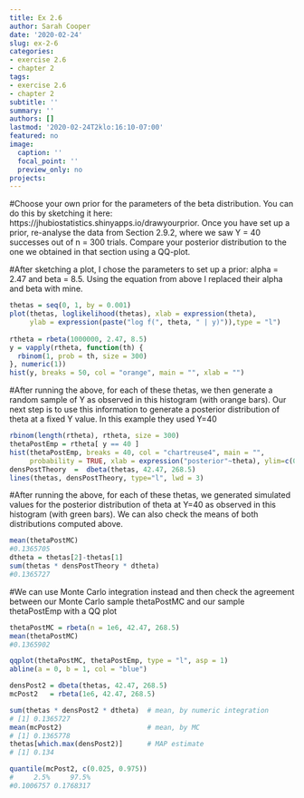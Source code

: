 ```yaml
--- 
title: Ex 2.6
author: Sarah Cooper
date: '2020-02-24'
slug: ex-2-6
categories: 
- exercise 2.6
- chapter 2
tags: 
- exercise 2.6
- chapter 2
subtitle: ''
summary: ''
authors: []
lastmod: '2020-02-24T2klo:16:10-07:00'
featured: no
image:
  caption: ''
  focal_point: ''
  preview_only: no
projects:
---
```


#Choose your own prior for the parameters of the beta distribution. You can do this by sketching it here: https://jhubiostatistics.shinyapps.io/drawyourprior. Once you have set up a prior, re-analyse the data from Section 2.9.2, where we saw Y = 40 successes out of n = 300 trials. Compare your posterior distribution to the one we obtained in that section using a QQ-plot. 

#After sketching a plot, I chose the parameters to set up a prior: alpha = 2.47 and beta = 8.5. Using the equation from above I replaced their alpha and beta with mine.

```r
thetas = seq(0, 1, by = 0.001)
plot(thetas, loglikelihood(thetas), xlab = expression(theta),
     ylab = expression(paste("log f(", theta, " | y)")),type = "l")
     
rtheta = rbeta(1000000, 2.47, 8.5)
y = vapply(rtheta, function(th) {
  rbinom(1, prob = th, size = 300)
}, numeric(1))
hist(y, breaks = 50, col = "orange", main = "", xlab = "")
```

#After running the above, for each of these thetas, we then generate a random sample of Y as observed in this histogram (with orange bars). Our next step is to use this information to generate a posterior distribution of theta at a fixed Y value. In this example they used Y=40

```r
rbinom(length(rtheta), rtheta, size = 300)
thetaPostEmp = rtheta[ y == 40 ]
hist(thetaPostEmp, breaks = 40, col = "chartreuse4", main = "",
     probability = TRUE, xlab = expression("posterior"~theta), ylim=c(0,40))
densPostTheory  =  dbeta(thetas, 42.47, 268.5)
lines(thetas, densPostTheory, type="l", lwd = 3)
```

#After running the above, for each of these thetas, we generated simulated values for the posterior distribution of theta at Y=40 as observed in this histogram (with green bars). We can also check the means of both distributions computed above.

```r
mean(thetaPostMC)
#0.1365705
dtheta = thetas[2]-thetas[1]
sum(thetas * densPostTheory * dtheta)
#0.1365727

```

#We can use Monte Carlo integration instead and then check the agreement between our Monte Carlo sample thetaPostMC and our sample thetaPostEmp with a QQ plot
```r
thetaPostMC = rbeta(n = 1e6, 42.47, 268.5)
mean(thetaPostMC)
#0.1365902

qqplot(thetaPostMC, thetaPostEmp, type = "l", asp = 1)
abline(a = 0, b = 1, col = "blue")

densPost2 = dbeta(thetas, 42.47, 268.5)
mcPost2   = rbeta(1e6, 42.47, 268.5)

sum(thetas * densPost2 * dtheta)  # mean, by numeric integration
# [1] 0.1365727
mean(mcPost2)                     # mean, by MC
# [1] 0.1365778
thetas[which.max(densPost2)]      # MAP estimate
# [1] 0.134

quantile(mcPost2, c(0.025, 0.975))
#     2.5%     97.5% 
#0.1006757 0.1768317 
```
